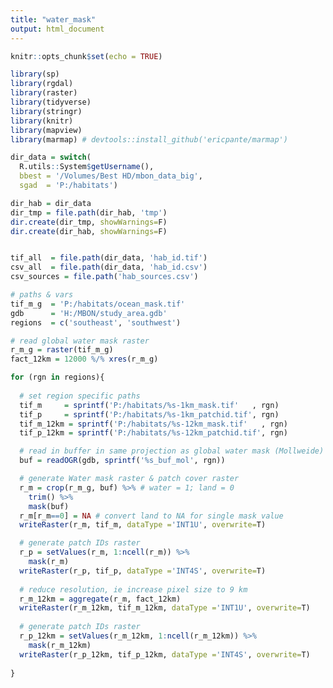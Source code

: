 ```yaml
---
title: "water_mask"
output: html_document
---
```


```r
knitr::opts_chunk$set(echo = TRUE)

library(sp)
library(rgdal)
library(raster)
library(tidyverse)
library(stringr)
library(knitr)
library(mapview)
library(marmap) # devtools::install_github('ericpante/marmap')

dir_data = switch(
  R.utils::System$getUsername(),
  bbest = '/Volumes/Best HD/mbon_data_big',
  sgad  = 'P:/habitats')

dir_hab = dir_data
dir_tmp = file.path(dir_hab, 'tmp')
dir.create(dir_tmp, showWarnings=F)
dir.create(dir_hab, showWarnings=F)


tif_all  = file.path(dir_data, 'hab_id.tif')
csv_all  = file.path(dir_data, 'hab_id.csv')
csv_sources = file.path('hab_sources.csv')
```

```r
# paths & vars
tif_m_g  = 'P:/habitats/ocean_mask.tif'
gdb      = 'H:/MBON/study_area.gdb'
regions  = c('southeast', 'southwest')

# read global water mask raster
r_m_g = raster(tif_m_g)
fact_12km = 12000 %/% xres(r_m_g)

for (rgn in regions){
  
  # set region specific paths
  tif_m     = sprintf('P:/habitats/%s-1km_mask.tif'   , rgn)
  tif_p     = sprintf('P:/habitats/%s-1km_patchid.tif', rgn)
  tif_m_12km = sprintf('P:/habitats/%s-12km_mask.tif'   , rgn)
  tif_p_12km = sprintf('P:/habitats/%s-12km_patchid.tif', rgn)

  # read in buffer in same projection as global water mask (Mollweide)
  buf = readOGR(gdb, sprintf('%s_buf_mol', rgn))

  # generate Water mask raster & patch cover raster
  r_m = crop(r_m_g, buf) %>% # water = 1; land = 0
    trim() %>%
    mask(buf)
  r_m[r_m==0] = NA # convert land to NA for single mask value
  writeRaster(r_m, tif_m, dataType ='INT1U', overwrite=T)

  # generate patch IDs raster
  r_p = setValues(r_m, 1:ncell(r_m)) %>%
    mask(r_m)
  writeRaster(r_p, tif_p, dataType ='INT4S', overwrite=T)
  
  # reduce resolution, ie increase pixel size to 9 km
  r_m_12km = aggregate(r_m, fact_12km)
  writeRaster(r_m_12km, tif_m_12km, dataType ='INT1U', overwrite=T) 
  
  # generate patch IDs raster
  r_p_12km = setValues(r_m_12km, 1:ncell(r_m_12km)) %>%
    mask(r_m_12km)
  writeRaster(r_p_12km, tif_p_12km, dataType ='INT4S', overwrite=T)
  
}



```

